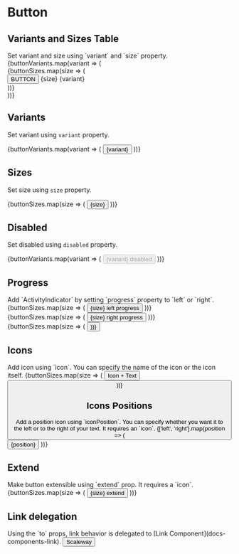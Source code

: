 
<Meta title="Components/Button" component={Button} />

<style>{`
  .row {
    display: inline-flex;
    align-items: center;
    width: 100%;
    margin-bottom: 16px;
    height: 120px;
    padding: 20px 0;
  }

  .button {
    display: flex;
    align-items: center;
    flex-direction: column;
    flex: 1;
    margin-left: 8px;
    height: 100%;
    justify-content: space-between;
  }

  .legend {
    font-size: 12px;
  }
`}</style>

# Button

## Variants and Sizes Table

<Description>
  Set variant and size using `variant` and `size` property.
</Description>

<Canvas>
  <Story name="button">
    {buttonVariants.map(variant => (
      <div key={variant} className="row">
        {buttonSizes.map(size => (
          <div key={size} className="button">
            <Button size={size} variant={variant}>
              BUTTON
            </Button>
            <span className="legend">
              {size} {variant}
            </span>
          </div>
        ))}
      </div>
    ))}
  </Story>
</Canvas>

## Variants

<Description>Set variant using `variant` property.</Description>

<Canvas>
  <Story name="btn-variants">
    {buttonVariants.map(variant => (
      <Button key={variant} variant={variant} m={2}>
        {variant}
      </Button>
    ))}
  </Story>
</Canvas>

## Sizes

<Description>Set size using `size` property.</Description>

<Canvas>
  <Story name="btn-sizes">
    {buttonSizes.map(size => (
      <Button key={size} size={size} m={2}>
        {size}
      </Button>
    ))}
  </Story>
</Canvas>

## Disabled

<Description>Set disabled using `disabled` property.</Description>

<Canvas>
  <Story name="btn-disabled">
    {buttonVariants.map(variant => (
      <Button key={variant} variant={variant} disabled m={2}>
        {variant} disabled
      </Button>
    ))}
  </Story>
</Canvas>

## Progress

<Description>
  Add `ActivityIndicator` by setting `progress` property to `left` or `right`.
</Description>

<Canvas>
  <Story name="btn-progress">
    <div>
      {buttonSizes.map(size => (
        <Button key={`left-${size}`} size={size} progress="left" m={2}>
          {size} left progress
        </Button>
      ))}
    </div>
    <div>
      {buttonSizes.map(size => (
        <Button key={`right-${size}`} size={size} progress="right" m={2}>
          {size} right progress
        </Button>
      ))}
    </div>
    <div>
      {buttonSizes.map(size => (
        <Button key={size} size={size} progress m={2} />
      ))}
    </div>
  </Story>
</Canvas>

## Icons

<Description>
  Add icon using `icon`. You can specify the name of the icon or the icon
  itself.
</Description>

<Canvas>
  <Story name="btn-icons">
    {buttonSizes.map(size => (
      <React.Fragment key={size}>
        <Button size={size} icon="lock" m={2}>
          Icon + Text
        </Button>
        <Button size={size} icon="lock" m={2} />
      </React.Fragment>
    ))}
  </Story>
</Canvas>

## Icons Positions

<Description>
  Add a position icon using `iconPosition`. You can specify whether you want it
  to the left or to the right of your text. It requires an `icon`.
</Description>

<Canvas>
  <Story name="btn-icons-position">
    {['left', 'right'].map(position => (
      <Button iconPosition={position} icon="lock" m={2}>
        {position}
      </Button>
    ))}
  </Story>
</Canvas>

## Extend

<Description>
  Make button extensible using `extend` prop. It requires a `icon`.
</Description>

<Canvas>
  <Story name="btn-extend">
    {buttonSizes.map(size => (
      <Button key={size} extend size={size} icon="plus" m={2}>
        {size} extend
      </Button>
    ))}
  </Story>
</Canvas>

## Link delegation

<Description>
  Using the `to` props, link behavior is delegated to [Link
  Component](docs-components-link).
</Description>

<Canvas>
  <Story name="btn-link">
    <Button to="https://scaleway.com" target="_blank">
      Scaleway
    </Button>
  </Story>
</Canvas>
